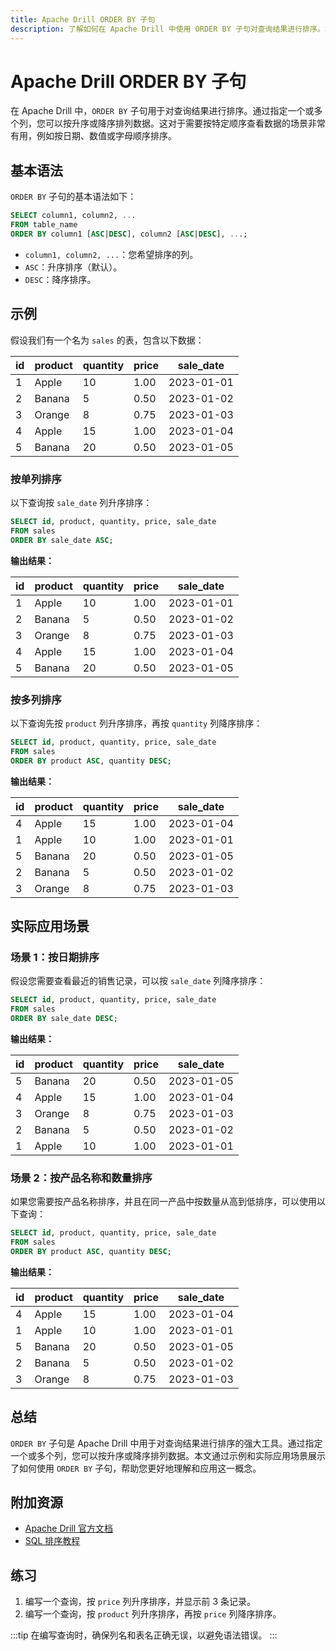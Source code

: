 ```yaml
---
title: Apache Drill ORDER BY 子句
description: 了解如何在 Apache Drill 中使用 ORDER BY 子句对查询结果进行排序。本文适合初学者，包含详细的解释、代码示例和实际应用场景。
---
```


# Apache Drill ORDER BY 子句

在 Apache Drill 中，`ORDER BY` 子句用于对查询结果进行排序。通过指定一个或多个列，您可以按升序或降序排列数据。这对于需要按特定顺序查看数据的场景非常有用，例如按日期、数值或字母顺序排序。

## 基本语法

`ORDER BY` 子句的基本语法如下：

```sql
SELECT column1, column2, ...
FROM table_name
ORDER BY column1 [ASC|DESC], column2 [ASC|DESC], ...;
```

- `column1, column2, ...`：您希望排序的列。
- `ASC`：升序排序（默认）。
- `DESC`：降序排序。

## 示例

假设我们有一个名为 `sales` 的表，包含以下数据：

| id  | product | quantity | price | sale_date  |
|-----|---------|----------|-------|------------|
| 1   | Apple   | 10       | 1.00  | 2023-01-01 |
| 2   | Banana  | 5        | 0.50  | 2023-01-02 |
| 3   | Orange  | 8        | 0.75  | 2023-01-03 |
| 4   | Apple   | 15       | 1.00  | 2023-01-04 |
| 5   | Banana  | 20       | 0.50  | 2023-01-05 |

### 按单列排序

以下查询按 `sale_date` 列升序排序：

```sql
SELECT id, product, quantity, price, sale_date
FROM sales
ORDER BY sale_date ASC;
```

**输出结果：**

| id  | product | quantity | price | sale_date  |
|-----|---------|----------|-------|------------|
| 1   | Apple   | 10       | 1.00  | 2023-01-01 |
| 2   | Banana  | 5        | 0.50  | 2023-01-02 |
| 3   | Orange  | 8        | 0.75  | 2023-01-03 |
| 4   | Apple   | 15       | 1.00  | 2023-01-04 |
| 5   | Banana  | 20       | 0.50  | 2023-01-05 |

### 按多列排序

以下查询先按 `product` 列升序排序，再按 `quantity` 列降序排序：

```sql
SELECT id, product, quantity, price, sale_date
FROM sales
ORDER BY product ASC, quantity DESC;
```

**输出结果：**

| id  | product | quantity | price | sale_date  |
|-----|---------|----------|-------|------------|
| 4   | Apple   | 15       | 1.00  | 2023-01-04 |
| 1   | Apple   | 10       | 1.00  | 2023-01-01 |
| 5   | Banana  | 20       | 0.50  | 2023-01-05 |
| 2   | Banana  | 5        | 0.50  | 2023-01-02 |
| 3   | Orange  | 8        | 0.75  | 2023-01-03 |

## 实际应用场景

### 场景 1：按日期排序

假设您需要查看最近的销售记录，可以按 `sale_date` 列降序排序：

```sql
SELECT id, product, quantity, price, sale_date
FROM sales
ORDER BY sale_date DESC;
```

**输出结果：**

| id  | product | quantity | price | sale_date  |
|-----|---------|----------|-------|------------|
| 5   | Banana  | 20       | 0.50  | 2023-01-05 |
| 4   | Apple   | 15       | 1.00  | 2023-01-04 |
| 3   | Orange  | 8        | 0.75  | 2023-01-03 |
| 2   | Banana  | 5        | 0.50  | 2023-01-02 |
| 1   | Apple   | 10       | 1.00  | 2023-01-01 |

### 场景 2：按产品名称和数量排序

如果您需要按产品名称排序，并且在同一产品中按数量从高到低排序，可以使用以下查询：

```sql
SELECT id, product, quantity, price, sale_date
FROM sales
ORDER BY product ASC, quantity DESC;
```

**输出结果：**

| id  | product | quantity | price | sale_date  |
|-----|---------|----------|-------|------------|
| 4   | Apple   | 15       | 1.00  | 2023-01-04 |
| 1   | Apple   | 10       | 1.00  | 2023-01-01 |
| 5   | Banana  | 20       | 0.50  | 2023-01-05 |
| 2   | Banana  | 5        | 0.50  | 2023-01-02 |
| 3   | Orange  | 8        | 0.75  | 2023-01-03 |

## 总结

`ORDER BY` 子句是 Apache Drill 中用于对查询结果进行排序的强大工具。通过指定一个或多个列，您可以按升序或降序排列数据。本文通过示例和实际应用场景展示了如何使用 `ORDER BY` 子句，帮助您更好地理解和应用这一概念。

## 附加资源

- [Apache Drill 官方文档](https://drill.apache.org/docs/)
- [SQL 排序教程](https://www.w3schools.com/sql/sql_orderby.asp)

## 练习

1. 编写一个查询，按 `price` 列升序排序，并显示前 3 条记录。
2. 编写一个查询，按 `product` 列升序排序，再按 `price` 列降序排序。

:::tip
在编写查询时，确保列名和表名正确无误，以避免语法错误。
:::